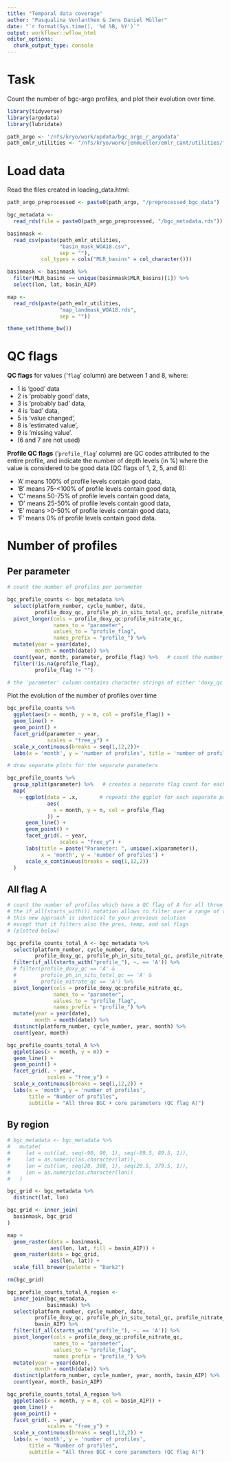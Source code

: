 ```yaml
---
title: "Temporal data coverage"
author: "Pasqualina Vonlanthen & Jens Daniel Müller"
date: "`r format(Sys.time(), '%d %B, %Y')`"
output: workflowr::wflow_html
editor_options:
  chunk_output_type: console
---
```


# Task

Count the number of bgc-argo profiles, and plot their evolution over time.

```r

library(tidyverse)
library(argodata)
library(lubridate)

```

```r

path_argo <- '/nfs/kryo/work/updata/bgc_argo_r_argodata'
path_emlr_utilities <- "/nfs/kryo/work/jenmueller/emlr_cant/utilities/files/"

```

# Load data

Read the files created in loading_data.html:

```r

path_argo_preprocessed <- paste0(path_argo, "/preprocessed_bgc_data")

bgc_metadata <-
  read_rds(file = paste0(path_argo_preprocessed, "/bgc_metadata.rds"))

```

```r

basinmask <-
  read_csv(paste(path_emlr_utilities,
                 "basin_mask_WOA18.csv",
                 sep = ""),
           col_types = cols("MLR_basins" = col_character()))

basinmask <- basinmask %>% 
  filter(MLR_basins == unique(basinmask$MLR_basins)[1]) %>% 
  select(lon, lat, basin_AIP)

map <-
  read_rds(paste(path_emlr_utilities,
                 "map_landmask_WOA18.rds",
                 sep = ""))

```

```r
theme_set(theme_bw())
```


# QC flags

**QC flags** for values ('`flag`' column) are between 1 and 8, where:

-   1 is 'good' data
-   2 is 'probably good' data,
-   3 is 'probably bad' data,
-   4 is 'bad' data,
-   5 is 'value changed',
-   8 is 'estimated value',
-   9 is 'missing value'.
-   (6 and 7 are not used)

**Profile QC flags** ('`profile_flag`' column) are QC codes attributed to the entire profile, and indicate the number of depth levels (in %) where the value is considered to be good data (QC flags of 1, 2, 5, and 8):

-   'A' means 100% of profile levels contain good data,
-   'B' means 75-\<100% of profile levels contain good data,
-   'C' means 50-75% of profile levels contain good data,
-   'D' means 25-50% of profile levels contain good data,
-   'E' means \>0-50% of profile levels contain good data,
-   'F' means 0% of profile levels contain good data.

# Number of profiles

## Per parameter

```r
# count the number of profiles per parameter 

bgc_profile_counts <- bgc_metadata %>% 
  select(platform_number, cycle_number, date,
         profile_doxy_qc, profile_ph_in_situ_total_qc, profile_nitrate_qc) %>% 
  pivot_longer(cols = profile_doxy_qc:profile_nitrate_qc,
               names_to = "parameter",
               values_to = "profile_flag",
               names_prefix = "profile_") %>% 
  mutate(year = year(date),
         month = month(date)) %>% 
  count(year, month, parameter, profile_flag) %>%   # count the number of occurrences of unique flags for each parameter, in each month of each year 
  filter(!is.na(profile_flag),
         profile_flag != "")

# the 'parameter' column contains character strings of either 'doxy_qc', 'ph_in_situ_total_qc', or 'nitrate_qc', with the corresponding profile QC flag in the 'profile_flag' column

```

Plot the evolution of the number of profiles over time

```r

bgc_profile_counts %>% 
  ggplot(aes(x = month, y = n, col = profile_flag)) +
  geom_line() +
  geom_point() +
  facet_grid(parameter ~ year,
             scales = "free_y") +
  scale_x_continuous(breaks = seq(1,12,2))+
  labs(x = 'month', y = 'number of profiles', title = 'number of profiles per year')

```

```r
# draw separate plots for the separate parameters

bgc_profile_counts %>%
  group_split(parameter) %>%   # creates a separate flag count for each parameter 
  map(
    ~ ggplot(data = .x,       # repeats the ggplot for each separate parameter 
             aes(
               x = month, y = n, col = profile_flag
             )) +
      geom_line() +
      geom_point() +
      facet_grid(. ~ year,
                 scales = "free_y") +
      labs(title = paste("Parameter: ", unique(.x$parameter)), 
           x = 'month', y = 'number of profiles') +
      scale_x_continuous(breaks = seq(1,12,2))
  )


```

## All flag A

```r

# count the number of profiles which have a QC flag of A for all three BGC parameters
# the if_all(starts_with()) notation allows to filter over a range of columns simultanously
# this new approach is identical to your previous solution
# except that it filters also the pres, temp, and sal flags
# (plotted below)

bgc_profile_counts_total_A <- bgc_metadata %>% 
  select(platform_number, cycle_number, date,
         profile_doxy_qc, profile_ph_in_situ_total_qc, profile_nitrate_qc) %>% 
  filter(if_all(starts_with("profile_"), ~. == 'A')) %>% 
  # filter(profile_doxy_qc == 'A' &
  #        profile_ph_in_situ_total_qc == 'A' &
  #        profile_nitrate_qc == 'A') %>% 
  pivot_longer(cols = profile_doxy_qc:profile_nitrate_qc,
               names_to = "parameter",
               values_to = "profile_flag",
               names_prefix = "profile_") %>% 
  mutate(year = year(date),
         month = month(date)) %>% 
  distinct(platform_number, cycle_number, year, month) %>% 
  count(year, month)


```

```r

bgc_profile_counts_total_A %>% 
  ggplot(aes(x = month, y = n)) +
  geom_line() +
  geom_point() +
  facet_grid(. ~ year,
             scales = "free_y") +
  scale_x_continuous(breaks = seq(1,12,2)) +
  labs(x = 'month', y = 'number of profiles',
       title = "Number of profiles",
       subtitle = "All three BGC + core parameters (QC flag A)")

```

## By region

```r

# bgc_metadata <- bgc_metadata %>%
#   mutate(
#     lat = cut(lat, seq(-90, 90, 1), seq(-89.5, 89.5, 1)),
#     lat = as.numeric(as.character(lat)),
#     lon = cut(lon, seq(20, 380, 1), seq(20.5, 379.5, 1)),
#     lon = as.numeric(as.character(lon))
#   )

bgc_grid <- bgc_metadata %>%
  distinct(lat, lon)

bgc_grid <- inner_join(
  basinmask, bgc_grid
)

map +
  geom_raster(data = basinmask,
              aes(lon, lat, fill = basin_AIP)) +
  geom_raster(data = bgc_grid,
              aes(lon, lat)) +
  scale_fill_brewer(palette = "Dark2")

rm(bgc_grid)

```

```r

bgc_profile_counts_total_A_region <-
  inner_join(bgc_metadata,
             basinmask) %>% 
  select(platform_number, cycle_number, date,
         profile_doxy_qc, profile_ph_in_situ_total_qc, profile_nitrate_qc,
         basin_AIP) %>% 
  filter(if_all(starts_with("profile_"), ~. == 'A')) %>% 
  pivot_longer(cols = profile_doxy_qc:profile_nitrate_qc,
               names_to = "parameter",
               values_to = "profile_flag",
               names_prefix = "profile_") %>% 
  mutate(year = year(date),
         month = month(date)) %>% 
  distinct(platform_number, cycle_number, year, month, basin_AIP) %>% 
  count(year, month, basin_AIP)

```


```r

bgc_profile_counts_total_A_region %>% 
  ggplot(aes(x = month, y = n, col = basin_AIP)) +
  geom_line() +
  geom_point() +
  facet_grid(. ~ year,
             scales = "free_y") +
  scale_x_continuous(breaks = seq(1,12,2)) +
  labs(x = 'month', y = 'number of profiles',
       title = "Number of profiles",
       subtitle = "All three BGC + core parameters (QC flag A)")

```
